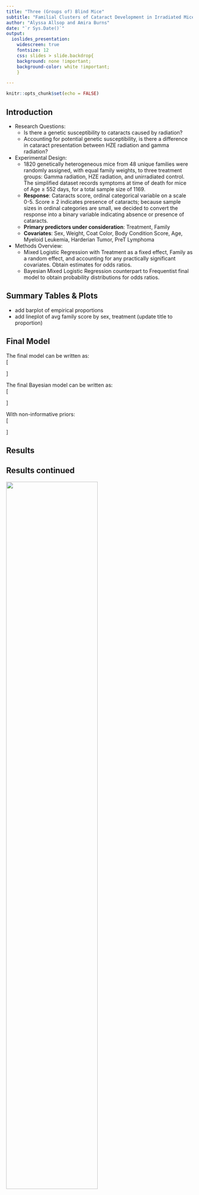 ```yaml
---
title: "Three (Groups of) Blind Mice" 
subtitle: "Familial Clusters of Cataract Development in Irradiated Mice"
author: "Alyssa Allsop and Amira Burns"
date: "`r Sys.Date()`"
output: 
  ioslides_presentation: 
    widescreen: true
    fontsize: 12
    css: slides > slide.backdrop{
    background: none !important;
    background-color: white !important;
    }

---
```


```r
knitr::opts_chunk$set(echo = FALSE)
```  



## Introduction
  
- Research Questions:   
    + Is there a genetic susceptibility to cataracts caused by radiation?  
    + Accounting for potential genetic susceptibility, is there a difference in cataract presentation between HZE radiation and gamma radiation? 
- Experimental Design:  
    + 1820 genetically heterogeneous mice from 48 unique families were randomly assigned, with equal family weights, to three treatment groups: Gamma radiation, HZE radiation, and unirradiated control. The simplified dataset records symptoms at time of death for mice of Age $\ge$ 552 days, for a total sample size of 1169.   
    + **Response**: Cataracts score, ordinal categorical variable on a scale 0-5. Score $\ge$ 2 indicates presence of cataracts; because sample sizes in ordinal categories are small, we decided to convert the response into a binary variable indicating absence or presence of cataracts.  
    + **Primary predictors under consideration**: Treatment, Family  
    + **Covariates**: Sex, Weight, Coat Color, Body Condition Score, Age, Myeloid Leukemia, Harderian Tumor, PreT Lymphoma
- Methods Overview:  
    + Mixed Logistic Regression with Treatment as a fixed effect, Family as a random effect, and accounting for any practically significant covariates. Obtain estimates for odds ratios. 
    + Bayesian Mixed Logistic Regression counterpart to Frequentist final model to obtain probability distributions for odds ratios.  

## Summary Tables & Plots  
 + add barplot of empirical proportions
 + add lineplot of avg family score by sex, treatment (update title to proportion)


## Final Model

The final model can be written as:  
\[
\begin{aligned}
Y \sim\ &Binomial(1169, p)\ \ \mbox{or parameterized as   }\  Y_{ij} \sim Bernoulli(p) \\
log(\frac{p}{1-p}) = &\ \beta_0*Control_i*F_i\ +\beta_1*Gamma_i*F_i\ + \beta_2*HZE_i*F_i\ + \\ &\beta_3*Control_i*M_i\ +\beta_4*Gamma*M\ + \beta_5*HZE*M\ + \\
[&v_{j} + \epsilon_{ij}] \\
&i = 1, ..., 1169\ \mbox{ mice} \\
&j = 1,...,47\ \ \mbox{ families}
\end{aligned}
\]  

The final Bayesian model can be written as:  
\[
\begin{aligned}
Y \sim Binomial&(1169, p) \ \mbox{   or parameterized as   }\ \ \  Y_{ij} \sim Bernoulli(p)\\
log(\frac{p}{1-p}) = &\ \beta_0*Control_i*F_i\ +\beta_1*Gamma_i*F_i\ + \beta_2*HZE_i*F_i\ + \\ &\beta_3*Control_i*M_i\ +\beta_4*Gamma*M\ + \beta_5*HZE*M\ + \\
&v_{ij} + \epsilon_{ij}\\
&i = 1, ..., 1169\ \mbox{ mice} \\
&j = 1,...,47\ \ \mbox{ families, and} \\
v_j \sim N(0, \tau)
\end{aligned}
\]  


With non-informative priors:  
\[
\begin{aligned}
\beta_0 &\sim N(0, 0.001)\\
\beta_1 &\sim N(0, 0.001)\\
\beta_2 &\sim N(0, 0.001)\\
\beta_3 &\sim N(0, 0.001)\\
\beta_4 &\sim N(0, 0.001)\\
\beta_5 &\sim N(0, 0.001)\\
\tau &\sim Gamma(0.001, 0.001) \mbox{ where}\ \sigma^2 = 1/\tau\\
\end{aligned}
\]
 
## Results

## Results continued {.flexbox .vcenter}
<div class="centered">
![](est_probs_plot.png){width=70%, height=70%}
</div>
  
## Conclusions
 + Fixed effects conclusions
 + RE conclusions based on model selection and HPD Interval
 + Presence of competing risks complicates inference
 
Any Questions? (applause!)
  
## References
